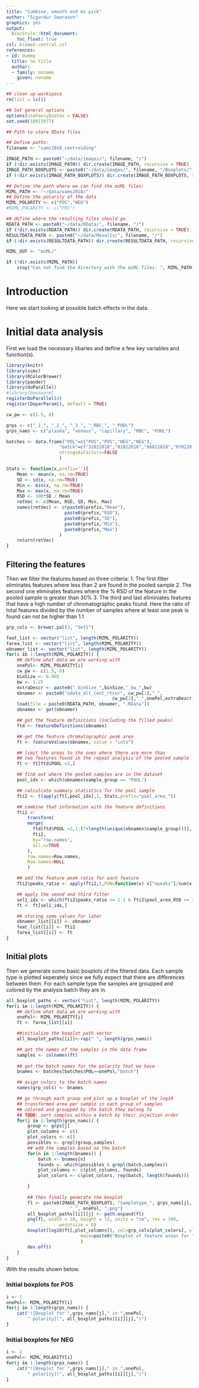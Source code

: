 ```yaml
---
title: "Combine, smooth and mz pick"
author: "Sigurdur Smarason"
graphics: yes
output:
  BiocStyle::html_document:
    toc_float: true
csl: biomed-central.csl
references:
- id: dummy
  title: no title
  author:
  - family: noname
    given: noname
---
```


```r
## clean up workspace
rm(list = ls())

## Set general options
options(useFancyQuotes = FALSE)
set.seed(18011977)

## Path to store RData files

## Define paths:
filename <- "vams2018_centroiding"

IMAGE_PATH <- paste0("~/data/images/", filename, "/")
if (!dir.exists(IMAGE_PATH)) dir.create(IMAGE_PATH, recursive = TRUE)
IMAGE_PATH_BOXPLOTS <- paste0("~/data/images/", filename, "/Boxplots/")
if (!dir.exists(IMAGE_PATH_BOXPLOTS)) dir.create(IMAGE_PATH_BOXPLOTS, recursive = TRUE)

## Define the path where we can find the mzML files:
MZML_PATH <- "~/data/vams2018/"
## Define the polarity of the data
MZML_POLARITY <- c("POS","NEG")
#MZML_POLARITY <- c("POS")

## define where the resulting files should go
RDATA_PATH <- paste0("~/data/RData/", filename, "/")
if (!dir.exists(RDATA_PATH)) dir.create(RDATA_PATH, recursive = TRUE)
RESULTDATA_PATH <- paste0("~/data/Results/", filename, "/")
if (!dir.exists(RESULTDATA_PATH)) dir.create(RESULTDATA_PATH, recursive = TRUE)

MZML_OUT <- "mzML/"

if (!dir.exists(MZML_PATH))
    stop("Can not find the directory with the mzML files: ", MZML_PATH)
```



# Introduction

Here we start looking at possible batch effects in the data.



# Initial data analysis
First we load the necessary libaries and define a few key variables and 
function(s).

```r
library(knitr) 
library(xcms)
library(RColorBrewer)
library(pander)
library(doParallel)
#library(beeswarm)
registerDoParallel(4)
register(DoparParam(), default = TRUE)

cw_pw <- c(1.5, 8)

grps <- c("_1_", "_2_", "_3_", "_RBC_", "_POOL")
grps_nams <- c("plasma", "venous", "capillary", "RBC", "POOL")

batches <- data.frame("POL"=c("POS","POS","NEG","NEG"), 
                    "batch"=c("31012018","01022018","06022018","07022018"),
                    stringsAsFactors=FALSE
                    )

Stats <- function(x,prefix=''){
    Mean <- mean(x, na.rm=TRUE)
    SD <- sd(x, na.rm=TRUE)
    Min <- min(x, na.rm=TRUE)
    Max <- max(x, na.rm=TRUE)
    RSD <- 100*SD / Mean
    retVec <- c(Mean, RSD, SD, Min, Max)
    names(retVec) <- c(paste0(prefix,"Mean"), 
                      paste0(prefix,"RSD"), 
                      paste0(prefix,"SD"), 
                      paste0(prefix,"Min"), 
                      paste0(prefix,"Max")
                    )
    return(retVec)
}


```
## Filtering the features
Then we filter the features based on three criteria:
1. The first filter eliminates features where less than 2 are found in the 
pooled sample
2. The second one eliminates features where the % RSD of the feature in the
pooled sample is greater than 30%
3. The third and last eliminiates features that have a high number of 
chromatographic peaks found. Here the ratio of total features divided by the
number of samples where at least one peak is found can not be higher than 1.1


```r

grp_cols <- brewer.pal(3, "Set1")

feat_list <- vector("list", length(MZML_POLARITY))
farea_list <- vector("list", length(MZML_POLARITY))
obnamer_list <- vector("list", length(MZML_POLARITY))
for(i in 1:length(MZML_POLARITY)) {
    ## define what data we are working with
    onePol<- MZML_POLARITY[i]
    cw_pw <- c(1.5, 8)
    binSize <- 0.005
    bw <- 1.25
    extraDescr <- paste0("_binSize_",binSize,"_bw_",bw)
    obnamer <- paste0("xdata_all_cent_rtcor", cw_pw[1],"_",
                                        cw_pw[2],"_",onePol,extraDescr)
    load(file = paste0(RDATA_PATH, obnamer, ".RData"))
    obnamex <- get(obnamer)

    ## get the feature definitions (including the filled peaks)
    ftd <- featureDefinitions(obnamex)

    ## get the feature chromatographic peak area
    ft <- featureValues(obnamex, value = "into")

    ## limit the areas to the ones where there are more than
    ## two features found in the repeat analysis of the pooled sample
    ft <- ft[ftd$POOL >2,]

    ## find out where the pooled samples are in the dataset
    pool_idx <- which(obnamex$sample_group == "POOL")

    ## calculcate summary statistics for the pool sample
    fti2 <- t(apply(ft[,pool_idx],1, Stats,prefix="pool_area_"))

    ## combine that information with the feature definitions
    fti2 <-
        transform(
        merge(
          ftd[ftd$POOL >2,1:(7+length(unique(obnamex$sample_group)))],
          fti2,
          by="row.names",
          all.x=TRUE
        ), 
        row.names=Row.names,
        Row.names=NULL
        )

    ## add the feature peak ratio for each feature
    fti2$peaks_ratio <- apply(fti2,1,FUN=function(x) x["npeaks"]/sum(x[grps_nams]))

    ## apply the seond and third filter
    sel1_idx <- which(fti2$peaks_ratio <= 1.1 & fti2$pool_area_RSD <= 30)
    ft <- ft[sel1_idx,]

    ## storing some values for later
    obnamer_list[[i]] <- obnamer
    feat_list[[i]] <- fti2
    farea_list[[i]] <- ft
}

```
## Initial plots
Then we generate some basic boxplots  of the filtered data. Each sample type
is plotted seperately since we fully expect that there are differences between
them. For each sample type the samples are groupped and colored by the analysis
batch they are in.


```r

all_boxplot_paths <- vector("list", length(MZML_POLARITY))
for(i in 1:length(MZML_POLARITY)) {
    ## define what data we are working with
    onePol<- MZML_POLARITY[i]
    ft <- farea_list[[i]]

    ##initialize the boxplot path vector
    all_boxplot_paths[[i]]<-rep(" ", length(grps_nams))

    ## get the names of the samples in the data frame
    samples <- colnames(ft)
    
    ## get the batch names for the polarity that we have
    bnames <- batches[batches$POL==onePol,"batch"]

    ## asign colors to the batch names
    names(grp_cols) <- bnames

    ## go through each group and plot up a boxplot of the log10
    ## transformed area per sample in each group of samples
    ## colored and groupped by the batch they belong to
    ## TODO: sort samples within a batch by their injection order 
    for(j in 1:length(grps_nams)) {
        group <- grps[j]
        plot_columns <- c()
        plot_colors <- c()
        possibles <- grepl(group,samples)
        ## add the samples based on the batch
        for(n in 1:length(bnames)) {
            batch <- bnames[n]
            founds <- which(possibles & grepl(batch,samples))
            plot_columns <- c(plot_columns, founds)
            plot_colors <- c(plot_colors, rep(batch, length(founds)))

        }
        
        ## then finally generate the boxplot
        fl <- paste0(IMAGE_PATH_BOXPLOTS, "Sampletype_", grps_nams[j],
                        "_", onePol, ".png")
        all_boxplot_paths[[i]][j] <- path.expand(fl)
        png(fl, width = 16, height = 12, units = "cm", res = 300, 
                    pointsize = 6)
        boxplot(log10(ft[,plot_columns]), col=grp_cols[plot_colors], ylab="log10(area)", xlab="files", 
                            main=paste0("Boxplot of feature areas for ",grps_nams[j], " in ",onePol)
                            )
        dev.off()
    }
}
```

With the results shown below.

### Initial boxplots for POS
```r
i <- 1
onePol<- MZML_POLARITY[i]
for(j in 1:length(grps_nams)) {
    cat("![Boxplot for ",grps_nams[j]," in ",onePol,
        " polarity](", all_boxplot_paths[[i]][j],")")
}
```

### Initial boxplots for NEG
```r
i <- 2
onePol<- MZML_POLARITY[i]
for(j in 1:length(grps_nams)) {
    cat("![Boxplot for ",grps_nams[j]," in ",onePol,
        " polarity](", all_boxplot_paths[[i]][j],")")
}
```

